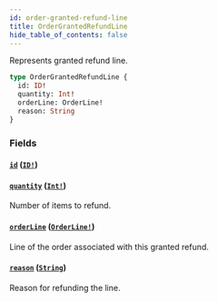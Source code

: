 ```yaml
---
id: order-granted-refund-line
title: OrderGrantedRefundLine
hide_table_of_contents: false
---
```


Represents granted refund line.

```graphql
type OrderGrantedRefundLine {
  id: ID!
  quantity: Int!
  orderLine: OrderLine!
  reason: String
}
```

### Fields

#### [`id`](#) ([`ID!`](../../../developer/api-reference/scalars/id))

#### [`quantity`](#) ([`Int!`](../../../developer/api-reference/scalars/int))

Number of items to refund.

#### [`orderLine`](#) ([`OrderLine!`](../../../developer/api-reference/objects/order-line))

Line of the order associated with this granted refund.

#### [`reason`](#) ([`String`](../../../developer/api-reference/scalars/string))

Reason for refunding the line.
